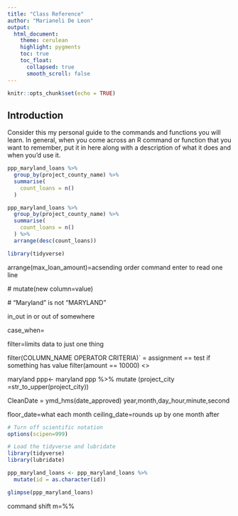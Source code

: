 ```yaml
---
title: "Class Reference"
author: "Marianeli De Leon"
output:
  html_document:
    theme: cerulean
    highlight: pygments
    toc: true
    toc_float:
      collapsed: true
      smooth_scroll: false
---
```


```r
knitr::opts_chunk$set(echo = TRUE)
```

## Introduction

Consider this my personal guide to the commands and functions you will learn. In general, when you come across an R command or function that you want to remember, put it in here along with a description of what it does and when you'd use it.
```r
ppp_maryland_loans %>%
  group_by(project_county_name) %>%
  summarise(
    count_loans = n()
  )
```
```r
ppp_maryland_loans %>%
  group_by(project_county_name) %>%
  summarise(
    count_loans = n()
  ) %>%
  arrange(desc(count_loans))
```
```r
library(tidyverse)
```
 arrange(max_loan_amount)=acsending order
 command enter to read one line
 
 # mutate(new column=value)
 
 # "Maryland" is not "MARYLAND"
 
 in_out in or out of somewhere
 
 case_when= 
 
 filter=limits data to just one thing
 
 filter(COLUMN_NAME OPERATOR CRITERIA)`
 = assignment    == test if something has value
 filter(amount == 10000) <>
 
 maryland ppp<- maryland ppp %>% mutate (project_city =str_to_upper(project_city))
 
  CleanDate = ymd_hms(date_approved) year,month,day_hour,minute,second
  
  floor_date=what each month
  ceiling_date=rounds up by one month after
  
  ```r
# Turn off scientific notation
options(scipen=999)

# Load the tidyverse and lubridate
library(tidyverse)
library(lubridate)
```
```r
ppp_maryland_loans <- ppp_maryland_loans %>%
  mutate(id = as.character(id))

glimpse(ppp_maryland_loans)
```
command shift m=%%